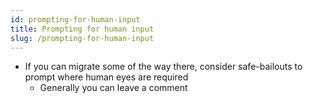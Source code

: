 ```yaml
---
id: prompting-for-human-input
title: Prompting for human input
slug: /prompting-for-human-input
---
```


- If you can migrate some of the way there, consider safe-bailouts to prompt where human eyes are required
  - Generally you can leave a comment
